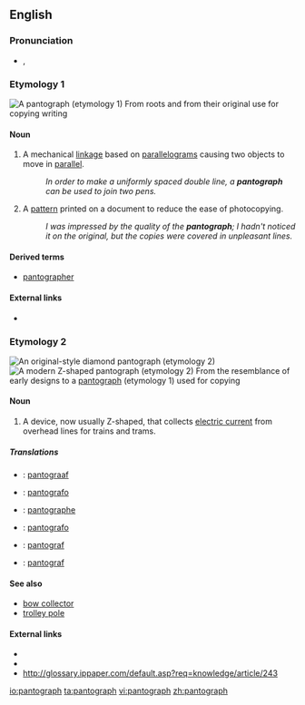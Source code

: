 ==English==

===Pronunciation===
* {{a|UK}} {{IPA|/ˈpænt.ə.gɹæf/}}, {{SAMPA|/"p{nt.@.gr{f/}}

===Etymology 1===
[[Image:Pantograph (cropped).jpg|thumb|A '''pantograph''' (etymology 1)]]
From {{Gr.}} roots {{term|sc=Grek|παντ-||all, every}} and {{term|sc=Grek|γραφ||to write}} from their original use for copying writing

====Noun====
{{en-noun}}
# A mechanical [[linkage]] based on [[parallelogram]]s causing two objects to move in [[parallel]]. 
#:''In order to make a uniformly spaced double line, a '''pantograph''' can be used to join two pens.''
# A [[pattern]] printed on a document to reduce the ease of photocopying. 
#:''I was impressed by the quality of the '''pantograph'''; I hadn't noticed it on the original, but the copies were covered in unpleasant lines.''

====Derived terms====
*[[pantographer]]

====External links====
* {{pedialite|Pantograph}}

===Etymology 2===
[[Image:Schynige Platte diamond pantograph.jpg|thumb|An original-style diamond '''pantograph''' (etymology 2)]]
[[Image:Pantograaf lichtrail.jpg|thumb|A modern Z-shaped '''pantograph''' (etymology 2)]]
From the resemblance of early designs to a [[#Etymology 1|pantograph]] (etymology 1) used for copying

====Noun====
{{en-noun}}

# {{rail transport}} A device, now usually Z-shaped, that collects [[electric current]] from overhead lines for trains and trams.

=====Translations=====
{{trans-top|rail transport: Device that collects electric current from overhead lines}}
{{trans-mid}}
{{trans-bottom}}
{{checktrans-top}}
* {{ttbc|Dutch}}: [[pantograaf]]
* {{ttbc|Esperanto}}: [[pantografo]]
* {{ttbc|French}}: [[pantographe]]
{{trans-mid}}
* {{ttbc|Italian}}: [[pantografo]]
* {{ttbc|Norwegian}}: [[pantograf]]
* {{ttbc|Polish}}: [[pantograf]]
{{trans-bottom}}

====See also====
* [[bow collector]]
* [[trolley pole]]

====External links====
* {{pedialite|Pantograph (rail)}}
* {{commonslite|Category:Pantographs|Pantographs}}
* http://glossary.ippaper.com/default.asp?req=knowledge/article/243

[[io:pantograph]]
[[ta:pantograph]]
[[vi:pantograph]]
[[zh:pantograph]]